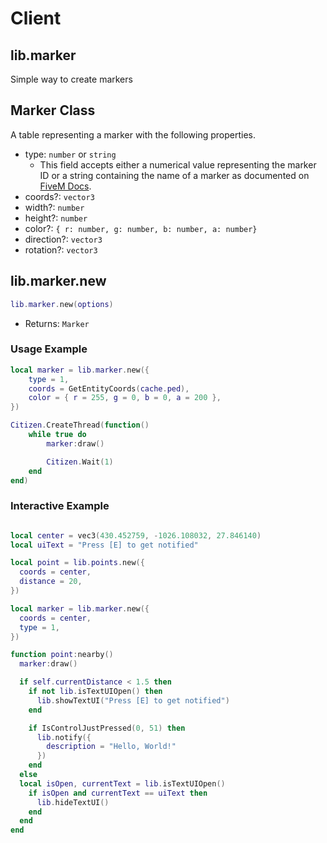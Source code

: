 # Client

## lib.marker

Simple way to create markers

## Marker Class

A table representing a marker with the following properties.

- type: `number` or `string`
  - This field accepts either a numerical value representing the marker ID or a string containing the name of a marker as documented on [FiveM Docs](https://docs.fivem.net/docs/game-references/markers/).
- coords?: `vector3`
- width?: `number`
- height?: `number`
- color?: `{ r: number, g: number, b: number, a: number}`
- direction?: `vector3`
- rotation?: `vector3`

## lib.marker.new

```lua
lib.marker.new(options)
```
- Returns: `Marker`

### Usage Example
```lua
local marker = lib.marker.new({
	type = 1,
	coords = GetEntityCoords(cache.ped),
	color = { r = 255, g = 0, b = 0, a = 200 },
})

Citizen.CreateThread(function()
	while true do
		marker:draw()

		Citizen.Wait(1)
	end
end)
```

### Interactive Example
```lua

local center = vec3(430.452759, -1026.108032, 27.846140)
local uiText = "Press [E] to get notified"

local point = lib.points.new({
  coords = center,
  distance = 20,
})

local marker = lib.marker.new({
  coords = center,
  type = 1,
})

function point:nearby()
  marker:draw()

  if self.currentDistance < 1.5 then
    if not lib.isTextUIOpen() then
      lib.showTextUI("Press [E] to get notified")
    end

    if IsControlJustPressed(0, 51) then
      lib.notify({
        description = "Hello, World!"
      })
    end
  else
  local isOpen, currentText = lib.isTextUIOpen()
    if isOpen and currentText == uiText then
      lib.hideTextUI()
    end
  end
end
```
